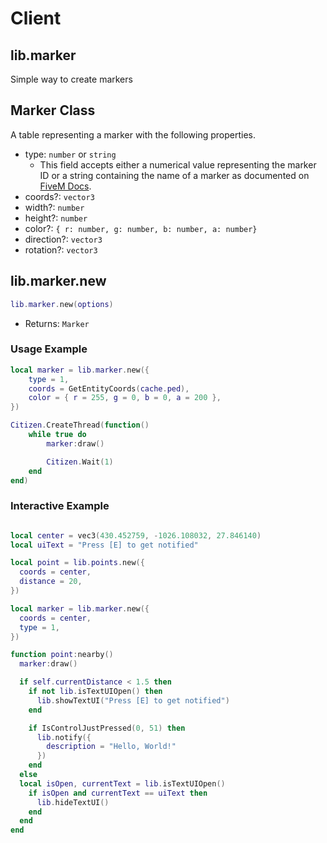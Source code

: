 # Client

## lib.marker

Simple way to create markers

## Marker Class

A table representing a marker with the following properties.

- type: `number` or `string`
  - This field accepts either a numerical value representing the marker ID or a string containing the name of a marker as documented on [FiveM Docs](https://docs.fivem.net/docs/game-references/markers/).
- coords?: `vector3`
- width?: `number`
- height?: `number`
- color?: `{ r: number, g: number, b: number, a: number}`
- direction?: `vector3`
- rotation?: `vector3`

## lib.marker.new

```lua
lib.marker.new(options)
```
- Returns: `Marker`

### Usage Example
```lua
local marker = lib.marker.new({
	type = 1,
	coords = GetEntityCoords(cache.ped),
	color = { r = 255, g = 0, b = 0, a = 200 },
})

Citizen.CreateThread(function()
	while true do
		marker:draw()

		Citizen.Wait(1)
	end
end)
```

### Interactive Example
```lua

local center = vec3(430.452759, -1026.108032, 27.846140)
local uiText = "Press [E] to get notified"

local point = lib.points.new({
  coords = center,
  distance = 20,
})

local marker = lib.marker.new({
  coords = center,
  type = 1,
})

function point:nearby()
  marker:draw()

  if self.currentDistance < 1.5 then
    if not lib.isTextUIOpen() then
      lib.showTextUI("Press [E] to get notified")
    end

    if IsControlJustPressed(0, 51) then
      lib.notify({
        description = "Hello, World!"
      })
    end
  else
  local isOpen, currentText = lib.isTextUIOpen()
    if isOpen and currentText == uiText then
      lib.hideTextUI()
    end
  end
end
```
